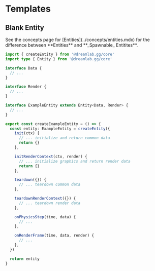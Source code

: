 
# Templates

## Blank Entity

<Callout>
  See the concepts page for [Entities](../concepts/entities.mdx) for the
  difference between **Entities** and **_Spawnable_ Entitites**.
</Callout>

```ts filename="TypeScript" showLineNumbers
import { createEntity } from '@dreamlab.gg/core'
import type { Entity } from '@dreamlab.gg/core'

interface Data {
  // ...
}

interface Render {
  // ...
}

interface ExampleEntity extends Entity<Data, Render> {
  // ...
}

export const createExampleEntity = () => {
  const entity: ExampleEntity = createEntity({
    init(ctx) {
      // ... initialize and return common data
      return {}
    },

    initRenderContext(ctx, render) {
      // ... initialize graphics and return render data
      return {}
    },

    teardown({}) {
      // ... teardown common data
    },

    teardownRenderContext({}) {
      // ... teardown render data
    },

    onPhysicsStep(time, data) {
      // ...
    },

    onRenderFrame(time, data, render) {
      // ...
    },
  })

  return entity
}
```
